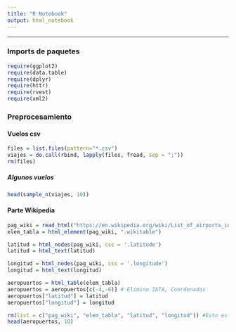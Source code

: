 ---
title: "R Notebook"
output: html_notebook
---
------------------------------------------------------------------------

### Imports de paquetes

```{r}
require(ggplot2)
require(data.table)
require(dplyr)
require(httr)
require(rvest)
require(xml2)
```

### Preprocesamiento

#### Vuelos csv
```{r}
files = list.files(pattern="*.csv")
viajes = do.call(rbind, lapply(files, fread, sep = ";"))
rm(files)
```

##### Algunos vuelos
```{r}
head(sample_n(viajes, 10))
```

#### Parte Wikipedia
```{r}
pag_wiki = read_html("https://en.wikipedia.org/wiki/List_of_airports_in_Argentina")
elem_tabla = html_element(pag_wiki, ".wikitable")

latitud = html_nodes(pag_wiki, css = '.latitude')
latitud = html_text(latitud)

longitud = html_nodes(pag_wiki, css = '.longitude')
longitud = html_text(longitud)

aeropuertos = html_table(elem_tabla)
aeropuertos = aeropuertos[c(-4,-6)] # Elimino IATA, Coordenadas
aeropuertos["latitud"] = latitud
aeropuertos["longitud"] = longitud

rm(list = c("pag_wiki", "elem_tabla", "latitud", "longitud")) #Esto es para que no queden variables sueltas
head(aeropuertos, 10)
```

